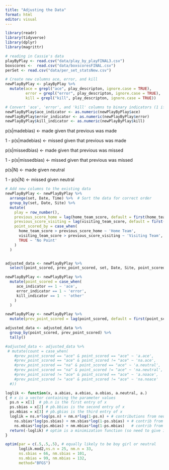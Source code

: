 ```yaml
---
title: "Adjusting the Data"
format: html
editor: visual
---
```


```r
library(readr)
library(tidyverse)
library(dplyr)
library(magrittr)

# reading in Cassie's data
playByPlay <- read.csv("data/play_by_playFINAL3.csv")
boxscores <-  read.csv("data/boxscoresFINAL.csv")
perSet <- read.csv("data/per_set_statsNew.csv")

```

```r
# Create new columns ace, error, and kill
newPlayByPlay <- playByPlay %>%
  mutate(ace = grepl("ace", play_descripton, ignore.case = TRUE),
         error = grepl("error", play_descripton, ignore.case = TRUE),
         kill = grepl("kill", play_descripton, ignore.case = TRUE))

# Convert 'ace', 'error', and 'kill' columns to binary indicators (1 if true, 0 if false)
newPlayByPlay$ace_indicator <- as.numeric(newPlayByPlay$ace)
newPlayByPlay$error_indicator <- as.numeric(newPlayByPlay$error)
newPlayByPlay$kill_indicator <- as.numeric(newPlayByPlay$kill)

```

p(s\|madebias) \<- made given that previous was made

1 - p(s\|madebias) \<- missed given that previous was made

p(s\|missedbias) \<- made given that previous was missed

1 - p(s\|missedbias) \<- missed given that previous was missed

p(s\|N) \<- made given neutral

1 - p(s\|N) \<- missed given neutral

```r
# Add new columns to the existing data
newPlayByPlay <- newPlayByPlay %>%
  arrange(set, Date, Time) %>%  # Sort the data for correct order
  group_by(set, Date, Site) %>%
  mutate(
    play = row_number(),
    previous_score_home = lag(home_team_score, default = first(home_team_score)),
    previous_score_visiting = lag(visiting_team_score, default = first(visiting_team_score)),
    point_scored_by = case_when(
      home_team_score > previous_score_home ~ 'Home Team',
      visiting_team_score > previous_score_visiting ~ 'Visiting Team',
      TRUE ~ 'No Point'
    )
  )



```

```r
adjusted_data <- newPlayByPlay %>% 
  select(point_scored, prev_point_scored, set, Date, Site, point_scored_by)
```

```r
newPlayByPlay <- newPlayByPlay %>%
  mutate(point_scored = case_when(
     ace_indicator == 1 ~ 'ace',
     error_indicator == 1 ~ 'error',
     kill_indicator == 1  ~ 'other'
    )
  )

newPlayByPlay <- newPlayByPlay %>%
  mutate(prev_point_scored = lag(point_scored, default = first(point_scored)))
```

```r
adjusted_data <- adjusted_data %>%
  group_by(point_scored, prev_point_scored) %>%
  tally()
```

```r
#adjusted_data <- adjusted_data %>% 
 # mutate(count = case_when(
    #prev_point_scored == "ace" & point_scored == "ace" ~ 'a.ace', 
    #prev_point_scored == "ace" & point_scored != "ace" ~ 'na.ace',
    #prev_point_scored == "na" & point_scored == "ace" ~ 'a.neutral', 
    #prev_point_scored == "na" & point_scored != "ace" ~ 'na.neutral', 
    #prev_point_scored != "ace" & point_scored == "ace" ~ 'a.noace', 
    #prev_point_scored != "ace" & point_scored != "ace" ~ 'na.noace'
  #))

```

```r
loglik <- function(x, a.abias, a.ebias, a.obias, a.neutral, a.)
{ # x is a vector containing the parameter values
  ps.n = x[1]  # pb.n is the first entry of x
  ps.sbias = x[2] # pb.bbias is the second entry of x
  ps.mbias = x[3] # pb.gbias is the third entry of x
  loglik = ns.n*log(ps.n) + nm.n*log(1-ps.n) + # contributions from neutral fams
    ns.sbias*log(ps.sbias) + nm.sbias*log(1-ps.sbias) + # contrib from bbias 
    ns.mbias*log(ps.mbias) + nm.mbias*log(1-ps.mbias)   # contrib from gbias
  return(-loglik) # optim is a minimization function (so need to give is negative log likelihood)
}

optim(par = c(.5,.5,.5), # equally likely to be boy girl or neutral
      loglik.mod2,ns.n = 25, nm.n = 33,
      ns.sbias = 66, nm.sbias = 101,
      ns.mbias = 99, nm.mbias = 132, 
      method="BFGS")

```
